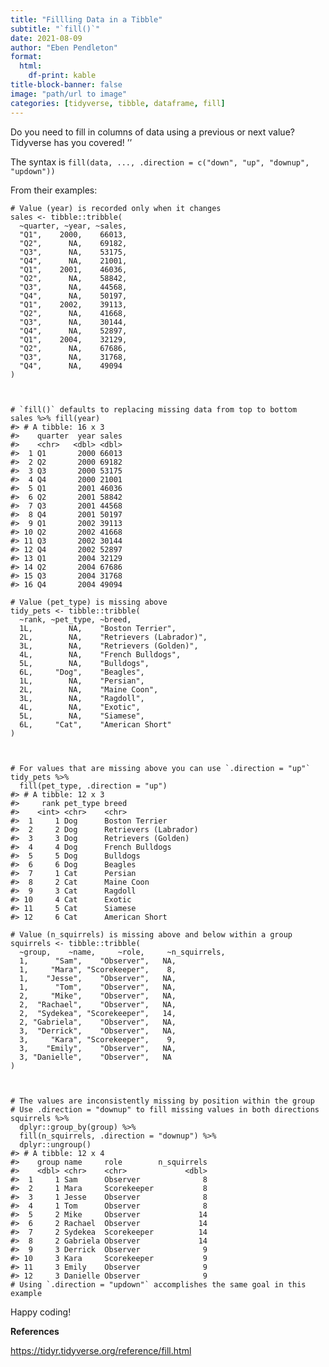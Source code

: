 ```yaml
---
title: "Fillling Data in a Tibble"
subtitle: "`fill()`"
date: 2021-08-09
author: "Eben Pendleton"
format:
  html:
    df-print: kable
title-block-banner: false
image: "path/url to image"
categories: [tidyverse, tibble, dataframe, fill]
---
```


Do you need to fill in columns of data using a previous or next value? Tidyverse has you covered! ''

The syntax is `fill(data, ..., .direction = c("down", "up", "downup", "updown"))`

From their examples:

    # Value (year) is recorded only when it changes
    sales <- tibble::tribble(
      ~quarter, ~year, ~sales,
      "Q1",    2000,    66013,
      "Q2",      NA,    69182,
      "Q3",      NA,    53175,
      "Q4",      NA,    21001,
      "Q1",    2001,    46036,
      "Q2",      NA,    58842,
      "Q3",      NA,    44568,
      "Q4",      NA,    50197,
      "Q1",    2002,    39113,
      "Q2",      NA,    41668,
      "Q3",      NA,    30144,
      "Q4",      NA,    52897,
      "Q1",    2004,    32129,
      "Q2",      NA,    67686,
      "Q3",      NA,    31768,
      "Q4",      NA,    49094
    )



    # `fill()` defaults to replacing missing data from top to bottom
    sales %>% fill(year)
    #> # A tibble: 16 x 3
    #>    quarter  year sales
    #>    <chr>   <dbl> <dbl>
    #>  1 Q1       2000 66013
    #>  2 Q2       2000 69182
    #>  3 Q3       2000 53175
    #>  4 Q4       2000 21001
    #>  5 Q1       2001 46036
    #>  6 Q2       2001 58842
    #>  7 Q3       2001 44568
    #>  8 Q4       2001 50197
    #>  9 Q1       2002 39113
    #> 10 Q2       2002 41668
    #> 11 Q3       2002 30144
    #> 12 Q4       2002 52897
    #> 13 Q1       2004 32129
    #> 14 Q2       2004 67686
    #> 15 Q3       2004 31768
    #> 16 Q4       2004 49094

    # Value (pet_type) is missing above
    tidy_pets <- tibble::tribble(
      ~rank, ~pet_type, ~breed,
      1L,        NA,    "Boston Terrier",
      2L,        NA,    "Retrievers (Labrador)",
      3L,        NA,    "Retrievers (Golden)",
      4L,        NA,    "French Bulldogs",
      5L,        NA,    "Bulldogs",
      6L,     "Dog",    "Beagles",
      1L,        NA,    "Persian",
      2L,        NA,    "Maine Coon",
      3L,        NA,    "Ragdoll",
      4L,        NA,    "Exotic",
      5L,        NA,    "Siamese",
      6L,     "Cat",    "American Short"
    )



    # For values that are missing above you can use `.direction = "up"`
    tidy_pets %>%
      fill(pet_type, .direction = "up")
    #> # A tibble: 12 x 3
    #>     rank pet_type breed                
    #>    <int> <chr>    <chr>                
    #>  1     1 Dog      Boston Terrier       
    #>  2     2 Dog      Retrievers (Labrador)
    #>  3     3 Dog      Retrievers (Golden)  
    #>  4     4 Dog      French Bulldogs      
    #>  5     5 Dog      Bulldogs             
    #>  6     6 Dog      Beagles              
    #>  7     1 Cat      Persian              
    #>  8     2 Cat      Maine Coon           
    #>  9     3 Cat      Ragdoll              
    #> 10     4 Cat      Exotic               
    #> 11     5 Cat      Siamese              
    #> 12     6 Cat      American Short       

    # Value (n_squirrels) is missing above and below within a group
    squirrels <- tibble::tribble(
      ~group,    ~name,     ~role,     ~n_squirrels,
      1,      "Sam",    "Observer",   NA,
      1,     "Mara", "Scorekeeper",    8,
      1,    "Jesse",    "Observer",   NA,
      1,      "Tom",    "Observer",   NA,
      2,     "Mike",    "Observer",   NA,
      2,  "Rachael",    "Observer",   NA,
      2,  "Sydekea", "Scorekeeper",   14,
      2, "Gabriela",    "Observer",   NA,
      3,  "Derrick",    "Observer",   NA,
      3,     "Kara", "Scorekeeper",    9,
      3,    "Emily",    "Observer",   NA,
      3, "Danielle",    "Observer",   NA
    )



    # The values are inconsistently missing by position within the group
    # Use .direction = "downup" to fill missing values in both directions
    squirrels %>%
      dplyr::group_by(group) %>%
      fill(n_squirrels, .direction = "downup") %>%
      dplyr::ungroup()
    #> # A tibble: 12 x 4
    #>    group name     role        n_squirrels
    #>    <dbl> <chr>    <chr>             <dbl>
    #>  1     1 Sam      Observer              8
    #>  2     1 Mara     Scorekeeper           8
    #>  3     1 Jesse    Observer              8
    #>  4     1 Tom      Observer              8
    #>  5     2 Mike     Observer             14
    #>  6     2 Rachael  Observer             14
    #>  7     2 Sydekea  Scorekeeper          14
    #>  8     2 Gabriela Observer             14
    #>  9     3 Derrick  Observer              9
    #> 10     3 Kara     Scorekeeper           9
    #> 11     3 Emily    Observer              9
    #> 12     3 Danielle Observer              9
    # Using `.direction = "updown"` accomplishes the same goal in this example

Happy coding!

**References**

<https://tidyr.tidyverse.org/reference/fill.html>
